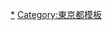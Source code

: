 {{Navbox
|name=新宿區的町名
|state = {{{state|autocollapse}}}
|titlestyle = background:#efefef;
|bodystyle = background:#f9f9f9;
|groupstyle = background:#efefef;vertical-align:top;padding:0.125em 0.25em;
|liststyle = width:auto;
|oddstyle = background:#fcfcfc;
|evenstyle =
|title={{flagicon image|Flag of Shinjuku, Tokyo.svg}} [[新宿區]]町名
|group1={{link-ja|四谷區|四谷区|四谷地域}}
|list1=[[愛住町]] &#124; [[荒木町 (新宿區)|荒木町]] &#124; [[霞丘町]] &#124; [[四谷坂町]] &#124; [[左門町]] &#124; [[三榮町 (新宿區)|三榮町]] &#124; [[信濃町 (新宿區)|信濃町]] &#124; [[須賀町 (新宿區)|須賀町]] &#124; [[大京町]] &#124; [[內藤町]] &#124; [[舟町 (新宿區)|舟町]] &#124; [[四谷本鹽町]] &#124; [[南元町 (新宿區)|南元町]] &#124; [[四谷]] &#124; [[若葉 (新宿區)|若葉]] &#124; [[歌舞伎町]]* &#124; [[新宿]]*
|group2=[[牛込區|牛込地域]]
|list2=[[赤城下町]] &#124; [[赤城元町]] &#124; [[揚場町]] &#124; [[市谷加賀町]] &#124; [[市谷甲良町]] &#124; [[市谷砂土原町]] &#124; [[市谷左內町]] &#124; [[市谷台町]] &#124; [[市谷鷹匠町]] &#124; [[市谷田町]] &#124; [[市谷長延寺町]] &#124; [[市谷仲之町]] &#124; [[市谷八幡町]] &#124; [[市谷船河原町]] &#124; [[市谷本村町]] &#124; [[市谷藥王寺町]] &#124; [[市谷柳町]] &#124; [[市谷山伏町]] &#124; [[岩戶町 (新宿區)|岩戶町]] &#124; [[榎町 (新宿區)|榎町]] &#124; [[改代町]] &#124; [[神樂河岸]] &#124; [[神樂坂]] &#124; [[片町 (新宿區)|片町]] &#124; [[河田町]] &#124; [[喜久井町]] &#124; [[北町 (新宿區)|北町]] &#124; [[北山伏町]] &#124; [[細工町 (新宿區)|細工町]] &#124; [[下宮比町]] &#124; [[白銀町 (新宿區)|白銀町]] &#124; [[新小川町]] &#124; [[水道町 (新宿區)|水道町]] &#124; [[住吉町 (新宿區)|住吉町]] &#124; [[簞笥町]] &#124; [[築地町 (新宿區)|築地町]] &#124; [[津久戶町]] &#124; [[筑土八幡町]] &#124; [[天神町 (新宿區)|天神町]] &#124; [[富久町]] &#124; [[中里町 (新宿區)|中里町]] &#124; [[中町 (新宿區)|中町]] &#124; [[納戶町]] &#124; [[西五軒町]] &#124; [[二十騎町]] &#124; [[馬場下町]] &#124; [[拂方町]] &#124; [[原町 (新宿區)|原町]] &#124; [[東榎町]] &#124; [[東五軒町]] &#124; [[袋町 (新宿區)|袋町]] &#124; [[辯天町 (新宿區)|辯天町]] &#124; [[南榎町]] &#124; [[南町 (新宿區)|南町]] &#124; [[南山伏町]] &#124; [[山吹町 (新宿區)|山吹町]] &#124; [[矢來町]] &#124; [[橫寺町]] &#124; [[若松町 (新宿區)|若松町]] &#124; [[若宮町 (新宿區)|若宮町]] &#124; [[早稻田町]] &#124; [[早稻田鶴卷町]] &#124; [[早稻田南町]] &#124; [[戶山 (新宿區)|戶山]]* &#124; [[西早稻田]]* &#124; [[余丁町]]*
|group3={{link-ja|淀橋區|淀橋区|淀橋地域}}
|list3=[[大久保 (新宿區)|大久保]] &#124; [[上落合 (新宿區)|上落合]] &#124; [[北新宿]] &#124; [[下落合]] &#124; [[高田馬場]] &#124; [[戶塚 (新宿區)|戶塚町]] &#124; [[中井 (新宿區)|中井]] &#124; [[中落合 (新宿區)|中落合]] &#124; [[西落合 (新宿區)|西落合]] &#124; [[西新宿]] &#124; [[百人町]] &#124; [[歌舞伎町]]* &#124; [[新宿]]* &#124; [[戶山 (新宿區)|戶山]]* &#124; [[西早稻田]]* &#124; [[余丁町]]*
|below=<nowiki>* </nowiki>部分地區
}}<noinclude>
[[Category:新宿區町名|*]]
[[Category:東京都模板]]
</noinclude>